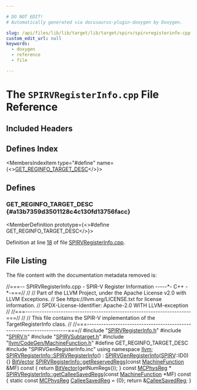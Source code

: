 ```yaml
---

# DO NOT EDIT!
# Automatically generated via docusaurus-plugin-doxygen by Doxygen.

slug: /api/files/lib/lib/target/lib/target/spirv/spirvregisterinfo-cpp
custom_edit_url: null
keywords:
  - doxygen
  - reference
  - file

---
```





# The `SPIRVRegisterInfo.cpp` File Reference

<DoxygenPage pluginConfig={pluginConfig}>



## Included Headers

<IncludesList>
<IncludesListItem
  filePath="SPIRVRegisterInfo.h"
  permalink="/docs/api/files/lib/lib/target/lib/target/spirv/spirvregisterinfo-h"
  isLocal="true" />
<IncludesListItem
  filePath="SPIRV.h"
  permalink="/docs/api/files/lib/lib/target/lib/target/spirv/spirv-h"
  isLocal="true" />
<IncludesListItem
  filePath="SPIRVSubtarget.h"
  permalink="/docs/api/files/lib/lib/target/lib/target/spirv/spirvsubtarget-h"
  isLocal="true" />
<IncludesListItem
  filePath="llvm/CodeGen/MachineFunction.h"
  permalink="/docs/api/files/include/include/llvm/include/llvm/codegen/machinefunction-h"
  isLocal="true" />
<IncludesListItem
  filePath="SPIRVGenRegisterInfo.inc"
  permalink=""
  isLocal="true" />
</IncludesList>

## Defines Index

<MembersIndex>

<MembersIndexItem
  type="#define"
  name={<><a href="#a13b7359d3501128c4c130fd13756facc">GET&#95;REGINFO&#95;TARGET&#95;DESC</a></>}>
</MembersIndexItem>

</MembersIndex>


<SectionDefinition>

## Defines

### GET&#95;REGINFO&#95;TARGET&#95;DESC {#a13b7359d3501128c4c130fd13756facc}

<MemberDefinition
  prototype={<>#define GET&#95;REGINFO&#95;TARGET&#95;DESC</>}>

Definition at line <a href="#l00018">18</a> of file <a href="/docs/api/files/lib/lib/target/lib/target/spirv/spirvregisterinfo-cpp">SPIRVRegisterInfo.cpp</a>.
</MemberDefinition>

</SectionDefinition>

## File Listing

The file content with the documentation metadata removed is:

<ProgramListing>

<Link id="l00001" /><CodeLine lineNumber="1"><span class="doxyHighlightComment">//===-- SPIRVRegisterInfo.cpp - SPIR-V Register Information -----&#42;- C++ -&#42;-===//</span></CodeLine>
<Link id="l00002" /><CodeLine lineNumber="2"><span class="doxyHighlightComment">//</span></CodeLine>
<Link id="l00003" /><CodeLine lineNumber="3"><span class="doxyHighlightComment">// Part of the LLVM Project, under the Apache License v2.0 with LLVM Exceptions.</span></CodeLine>
<Link id="l00004" /><CodeLine lineNumber="4"><span class="doxyHighlightComment">// See https://llvm.org/LICENSE.txt for license information.</span></CodeLine>
<Link id="l00005" /><CodeLine lineNumber="5"><span class="doxyHighlightComment">// SPDX-License-Identifier: Apache-2.0 WITH LLVM-exception</span></CodeLine>
<Link id="l00006" /><CodeLine lineNumber="6"><span class="doxyHighlightComment">//</span></CodeLine>
<Link id="l00007" /><CodeLine lineNumber="7"><span class="doxyHighlightComment">//===----------------------------------------------------------------------===//</span></CodeLine>
<Link id="l00008" /><CodeLine lineNumber="8"><span class="doxyHighlightComment">//</span></CodeLine>
<Link id="l00009" /><CodeLine lineNumber="9"><span class="doxyHighlightComment">// This file contains the SPIR-V implementation of the TargetRegisterInfo class.</span></CodeLine>
<Link id="l00010" /><CodeLine lineNumber="10"><span class="doxyHighlightComment">//</span></CodeLine>
<Link id="l00011" /><CodeLine lineNumber="11"><span class="doxyHighlightComment">//===----------------------------------------------------------------------===//</span></CodeLine>
<Link id="l00012" /><CodeLine lineNumber="12"></CodeLine>
<Link id="l00013" /><CodeLine lineNumber="13"><span class="doxyHighlightPreprocessor">#include &quot;<a href="/docs/api/files/lib/lib/target/lib/target/spirv/spirvregisterinfo-h">SPIRVRegisterInfo.h</a>&quot;</span></CodeLine>
<Link id="l00014" /><CodeLine lineNumber="14"><span class="doxyHighlightPreprocessor">#include &quot;<a href="/docs/api/files/lib/lib/target/lib/target/spirv/spirv-h">SPIRV.h</a>&quot;</span></CodeLine>
<Link id="l00015" /><CodeLine lineNumber="15"><span class="doxyHighlightPreprocessor">#include &quot;<a href="/docs/api/files/lib/lib/target/lib/target/spirv/spirvsubtarget-h">SPIRVSubtarget.h</a>&quot;</span></CodeLine>
<Link id="l00016" /><CodeLine lineNumber="16"><span class="doxyHighlightPreprocessor">#include &quot;<a href="/docs/api/files/include/include/llvm/include/llvm/codegen/machinefunction-h">llvm/CodeGen/MachineFunction.h</a>&quot;</span></CodeLine>
<Link id="l00017" /><CodeLine lineNumber="17"></CodeLine>
<Link id="l00018" /><CodeLine lineNumber="18" lineLink="#a13b7359d3501128c4c130fd13756facc"><span class="doxyHighlightPreprocessor">#define GET&#95;REGINFO&#95;TARGET&#95;DESC</span></CodeLine>
<Link id="l00019" /><CodeLine lineNumber="19"><span class="doxyHighlightPreprocessor">#include &quot;SPIRVGenRegisterInfo.inc&quot;</span></CodeLine>
<Link id="l00020" /><CodeLine lineNumber="20"><span class="doxyHighlightKeyword">using namespace </span><span class="doxyHighlight"><a href="/docs/api/namespaces/llvm">llvm</a>;</span></CodeLine>
<Link id="l00021" /><CodeLine lineNumber="21"></CodeLine>
<Link id="l00022" /><CodeLine lineNumber="22" lineLink="/docs/api/structs/llvm/spirvregisterinfo/#a2f5e8411178005adc3252fbc7dfb8217"><span class="doxyHighlight"><a href="/docs/api/structs/llvm/spirvregisterinfo/#a2f5e8411178005adc3252fbc7dfb8217">SPIRVRegisterInfo::SPIRVRegisterInfo</a>() : <a href="/docs/api/classes/spirvgenregisterinfo">SPIRVGenRegisterInfo</a>(<a href="/docs/api/namespaces/llvm/spirv">SPIRV</a>::ID0) &#123;&#125;</span></CodeLine>
<Link id="l00023" /><CodeLine lineNumber="23"></CodeLine>
<Link id="l00024" /><CodeLine lineNumber="24" lineLink="/docs/api/structs/llvm/spirvregisterinfo/#a9a7544b8ecad1bf2f4be793135612c3f"><span class="doxyHighlight"><a href="/docs/api/classes/llvm/bitvector">BitVector</a> <a href="/docs/api/structs/llvm/spirvregisterinfo/#a9a7544b8ecad1bf2f4be793135612c3f">SPIRVRegisterInfo::getReservedRegs</a>(</span><span class="doxyHighlightKeyword">const</span><span class="doxyHighlight"> <a href="/docs/api/classes/llvm/machinefunction">MachineFunction</a> &amp;MF)</span><span class="doxyHighlightKeyword"> const </span><span class="doxyHighlight">&#123;</span></CodeLine>
<Link id="l00025" /><CodeLine lineNumber="25"><span class="doxyHighlight">  </span><span class="doxyHighlightKeywordFlow">return</span><span class="doxyHighlight"> <a href="/docs/api/classes/llvm/bitvector">BitVector</a>(getNumRegs());</span></CodeLine>
<Link id="l00026" /><CodeLine lineNumber="26"><span class="doxyHighlight">&#125;</span></CodeLine>
<Link id="l00027" /><CodeLine lineNumber="27"></CodeLine>
<Link id="l00028" /><CodeLine lineNumber="28"><span class="doxyHighlightKeyword">const</span><span class="doxyHighlight"> <a href="/docs/api/namespaces/llvm/#aad72cfbb210808985a9dc19f4e5d8542">MCPhysReg</a> &#42;</span></CodeLine>
<Link id="l00029" /><CodeLine lineNumber="29" lineLink="/docs/api/structs/llvm/spirvregisterinfo/#a02123b69dcb0227d9ca07cb553216ed4"><span class="doxyHighlight"><a href="/docs/api/structs/llvm/spirvregisterinfo/#a02123b69dcb0227d9ca07cb553216ed4">SPIRVRegisterInfo::getCalleeSavedRegs</a>(</span><span class="doxyHighlightKeyword">const</span><span class="doxyHighlight"> <a href="/docs/api/classes/llvm/machinefunction">MachineFunction</a> &#42;MF)</span><span class="doxyHighlightKeyword"> const </span><span class="doxyHighlight">&#123;</span></CodeLine>
<Link id="l00030" /><CodeLine lineNumber="30"><span class="doxyHighlight">  </span><span class="doxyHighlightKeyword">static</span><span class="doxyHighlight"> </span><span class="doxyHighlightKeyword">const</span><span class="doxyHighlight"> <a href="/docs/api/namespaces/llvm/#aad72cfbb210808985a9dc19f4e5d8542">MCPhysReg</a> <a href="/docs/api/files/lib/lib/target/lib/target/amdgpu/r600registerinfo-cpp/#ac512f28664d1b9ae9103cd7cd4edf15b">CalleeSavedReg</a> = &#123;0&#125;;</span></CodeLine>
<Link id="l00031" /><CodeLine lineNumber="31"><span class="doxyHighlight">  </span><span class="doxyHighlightKeywordFlow">return</span><span class="doxyHighlight"> &amp;<a href="/docs/api/files/lib/lib/target/lib/target/amdgpu/r600registerinfo-cpp/#ac512f28664d1b9ae9103cd7cd4edf15b">CalleeSavedReg</a>;</span></CodeLine>
<Link id="l00032" /><CodeLine lineNumber="32"><span class="doxyHighlight">&#125;</span></CodeLine>

</ProgramListing>


</DoxygenPage>
